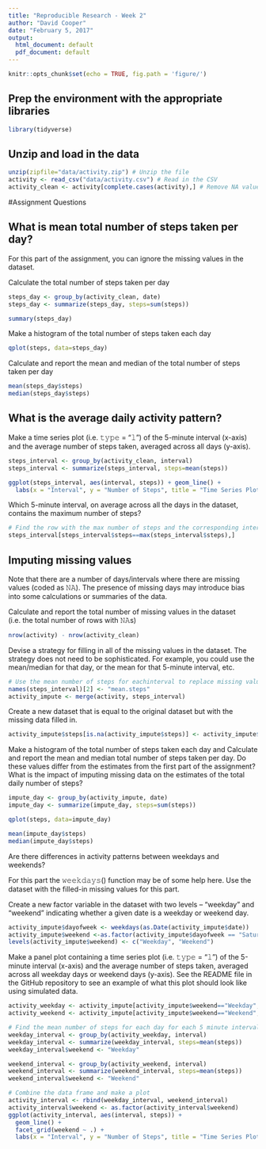 ```yaml
---
title: "Reproducible Research - Week 2"
author: "David Cooper"
date: "February 5, 2017"
output:
  html_document: default
  pdf_document: default
---
```


```r
knitr::opts_chunk$set(echo = TRUE, fig.path = 'figure/')
```

## Prep the environment with the appropriate libraries
```r
library(tidyverse)
```
## Unzip and load in the data
``` r
unzip(zipfile="data/activity.zip") # Unzip the file
activity <- read_csv("data/activity.csv") # Read in the CSV
activity_clean <- activity[complete.cases(activity),] # Remove NA values
```

#Assignment Questions

## What is mean total number of steps taken per day?
For this part of the assignment, you can ignore the missing values in the dataset.

Calculate the total number of steps taken per day  
```r
steps_day <- group_by(activity_clean, date)
steps_day <- summarize(steps_day, steps=sum(steps))

summary(steps_day)
```
  
Make a histogram of the total number of steps taken each day  
```r
qplot(steps, data=steps_day)
```
  
Calculate and report the mean and median of the total number of steps taken per day  
```r
mean(steps_day$steps)
median(steps_day$steps)
```
  
## What is the average daily activity pattern?

Make a time series plot (i.e. 𝚝𝚢𝚙𝚎 = "𝚕") of the 5-minute interval (x-axis) and the average number of steps taken, averaged across all days (y-axis).  

```r
steps_interval <- group_by(activity_clean, interval)
steps_interval <- summarize(steps_interval, steps=mean(steps))

ggplot(steps_interval, aes(interval, steps)) + geom_line() + 
  labs(x = "Interval", y = "Number of Steps", title = "Time Series Plot of Daily steps per 5 Minute Interval")
```
  
Which 5-minute interval, on average across all the days in the dataset, contains the maximum number of steps?
```r
# Find the row with the max number of steps and the corresponding interval
steps_interval[steps_interval$steps==max(steps_interval$steps),]
```
  
## Imputing missing values

Note that there are a number of days/intervals where there are missing values (coded as 𝙽𝙰). The presence of missing days may introduce bias into some calculations or summaries of the data.  

Calculate and report the total number of missing values in the dataset (i.e. the total number of rows with 𝙽𝙰s) 
```r
nrow(activity) - nrow(activity_clean)
```

Devise a strategy for filling in all of the missing values in the dataset. The strategy does not need to be sophisticated. For example, you could use the mean/median for that day, or the mean for that 5-minute interval, etc.  
```r
# Use the mean number of steps for eachinterval to replace missing values
names(steps_interval)[2] <- "mean.steps"
activity_impute <- merge(activity, steps_interval)
```

Create a new dataset that is equal to the original dataset but with the missing data filled in.
```r
activity_impute$steps[is.na(activity_impute$steps)] <- activity_impute$mean.steps[is.na(activity_impute$steps)]
```
Make a histogram of the total number of steps taken each day and Calculate and report the mean and median total number of steps taken per day. Do these values differ from the estimates from the first part of the assignment? What is the impact of imputing missing data on the estimates of the total daily number of steps?  
```r
impute_day <- group_by(activity_impute, date)
impute_day <- summarize(impute_day, steps=sum(steps))

qplot(steps, data=impute_day)

mean(impute_day$steps)
median(impute_day$steps)
```

Are there differences in activity patterns between weekdays and weekends?  

For this part the 𝚠𝚎𝚎𝚔𝚍𝚊𝚢𝚜() function may be of some help here. Use the dataset with the filled-in missing values for this part.

Create a new factor variable in the dataset with two levels – “weekday” and “weekend” indicating whether a given date is a weekday or weekend day.
```r
activity_impute$dayofweek <- weekdays(as.Date(activity_impute$date))
activity_impute$weekend <-as.factor(activity_impute$dayofweek == "Saturday"|activity_impute$dayofweek == "Sunday")
levels(activity_impute$weekend) <- c("Weekday", "Weekend")
```
  
Make a panel plot containing a time series plot (i.e. 𝚝𝚢𝚙𝚎 = "𝚕") of the 5-minute interval (x-axis) and the average number of steps taken, averaged across all weekday days or weekend days (y-axis). See the README file in the GitHub repository to see an example of what this plot should look like using simulated data.
```r
activity_weekday <- activity_impute[activity_impute$weekend=="Weekday",]
activity_weekend <- activity_impute[activity_impute$weekend=="Weekend",]

# Find the mean number of steps for each day for each 5 minute interval
weekday_interval <- group_by(activity_weekday, interval)
weekday_interval <- summarize(weekday_interval, steps=mean(steps))
weekday_interval$weekend <- "Weekday"

weekend_interval <- group_by(activity_weekend, interval)
weekend_interval <- summarize(weekend_interval, steps=mean(steps))
weekend_interval$weekend <- "Weekend"

# Combine the data frame and make a plot
activity_interval <- rbind(weekday_interval, weekend_interval)
activity_interval$weekend <- as.factor(activity_interval$weekend)
ggplot(activity_interval, aes(interval, steps)) + 
  geom_line() + 
  facet_grid(weekend ~ .) + 
  labs(x = "Interval", y = "Number of Steps", title = "Time Series Plot of Daily steps per Interval - Weekdays vs Weekends")

```